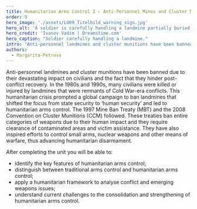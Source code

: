 ```yaml
---
title: Humanitarian Arms Control I – Anti-Personnel Mines and Cluster Munitions
order: 9
hero_image: './assets/LU09_Titelbild_warning_sign.jpg'
hero_alt: 'A soldier is carefully handling a landmine partially buried in the ground, using a metal detector and tools. The surrounding area is grassy, and a warning sign in the image reads: All explosive devices are dangerous. Do not approach them. Do not touch them.'
hero_credit: 'Ivanov Vadim | Dreamstime.com'
hero_caption: "Soldier carefully handling a landmine."
intro: "Anti-personnel landmines and cluster munitions have been banned for their harmful effects on civilians. Treaties such as the Mine Ban Treaty (1997) and the Convention on Cluster Munitions (2008) focus on human security, requiring weapon clearance and victim assistance, and inspiring broader humanitarian disarmament efforts."
authors:
  - Margarita-Petrova
---
```


Anti-personnel landmines and cluster munitions have been banned due to their devastating impact on civilians and the fact that they hinder post-conflict recovery. In the 1980s and 1990s, many civilians were killed or injured by landmines that were remnants of Cold War-era conflicts. This humanitarian crisis prompted a global campaign to ban landmines that shifted the focus from state security to ‘human security’ and led to humanitarian arms control. The 1997 Mine Ban Treaty (MBT) and the 2008 Convention on Cluster Munitions (CCM) followed. These treaties ban entire categories of weapons due to their human impact and they require clearance of contaminated areas and victim assistance. They have also inspired efforts to control small arms, nuclear weapons and other means of warfare, thus advancing humanitarian disarmament.

After completing the unit you will be able to:
- identify the key features of humanitarian arms control;
- distinguish between traditional arms control and humanitarian arms control;
- apply a humanitarian framework to analyse conflict and emerging weapons issues;
- understand current challenges to the consolidation and strengthening of humanitarian arms control.
